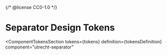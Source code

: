 {/* @license CC0-1.0 */}


<Meta id="html-separator--tokens" title="HTML Component/Separator/Design Tokens" />

# Separator Design Tokens

<ComponentTokensSection
  tokens={tokens}
  definition={tokensDefinition}
  component="utrecht-separator"
></ComponentTokensSection>
